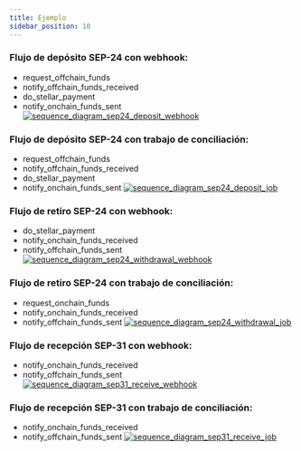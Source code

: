 ```yaml
---
title: Ejemplo
sidebar_position: 10
---
```



[comentario]: # "Las definiciones de diagramas de secuencia se encuentran en la carpeta /static/definitions"
[comentario]: # "Para actualizarlas, usa https://sequencediagram.org"

### Flujo de depósito SEP-24 con webhook:

- request_offchain_funds
- notify_offchain_funds_received
- do_stellar_payment
- notify_onchain_funds_sent [![sequence_diagram_sep24_deposit_webhook](../../../assets/sequence_diagram_sep24_deposit_webhook.png)](../../../assets/sequence_diagram_sep24_deposit_webhook.png)
  <br />

### Flujo de depósito SEP-24 con trabajo de conciliación:

- request_offchain_funds
- notify_offchain_funds_received
- do_stellar_payment
- notify_onchain_funds_sent [![sequence_diagram_sep24_deposit_job](../../../assets/sequence_diagram_sep24_deposit_job.png)](../../../assets/sequence_diagram_sep24_deposit_job.png)
  <br />

### Flujo de retiro SEP-24 con webhook:

- do_stellar_payment
- notify_onchain_funds_received
- notify_offchain_funds_sent [![sequence_diagram_sep24_withdrawal_webhook](../../../assets/sequence_diagram_sep24_withdrawal_webhook.png)](../../../assets/sequence_diagram_sep24_withdrawal_webhook.png)
  <br />

### Flujo de retiro SEP-24 con trabajo de conciliación:

- request_onchain_funds
- notify_onchain_funds_received
- notify_offchain_funds_sent [![sequence_diagram_sep24_withdrawal_job](../../../assets/sequence_diagram_sep24_withdrawal_job.png)](../../../assets/sequence_diagram_sep24_withdrawal_job.png)
  <br />

### Flujo de recepción SEP-31 con webhook:

- notify_onchain_funds_received
- notify_offchain_funds_sent [![sequence_diagram_sep31_receive_webhook](../../../assets/sequence_diagram_sep31_receive_webhook.png)](../../../assets/sequence_diagram_sep31_receive_webhook.png)
  <br />

### Flujo de recepción SEP-31 con trabajo de conciliación:

- notify_onchain_funds_received
- notify_offchain_funds_sent [![sequence_diagram_sep31_receive_job](../../../assets/sequence_diagram_sep31_receive_job.png)](../../../assets/sequence_diagram_sep31_receive_job.png)
